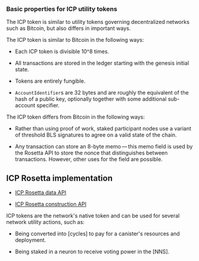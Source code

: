 
### Basic properties for ICP utility tokens

The ICP token is similar to utility tokens governing decentralized networks such as Bitcoin, but also differs in important ways.

The ICP token is similar to Bitcoin in the following ways:

-   Each ICP token is divisible 10^8 times.

-   All transactions are stored in the ledger starting with the genesis initial state.

-   Tokens are entirely fungible.

-   `AccountIdentifier`s are 32 bytes and are roughly the equivalent of the hash of a public key, optionally together with some additional sub-account specifier.

The ICP token differs from Bitcoin in the following ways:

-   Rather than using proof of work, staked participant nodes use a variant of threshold BLS signatures to agree on a valid state of the chain.

-   Any transaction can store an 8-byte memo — this memo field is used by the Rosetta API to store the nonce that distinguishes between transactions. However, other uses for the field are possible.

## ICP Rosetta implementation

- [ICP Rosetta data API](/docs/current/developer-docs/defi/rosetta/icp_rosetta/data_api/)

- [ICP Rosetta construction API](/docs/current/developer-docs/defi/rosetta/icp_rosetta/construction_api/)

ICP tokens are the network's native token and can be used for several network utility actions, such as:

- Being converted into [cycles] to pay for a canister's resources and deployment.

- Being staked in a neuron to receive voting power in the [NNS].
